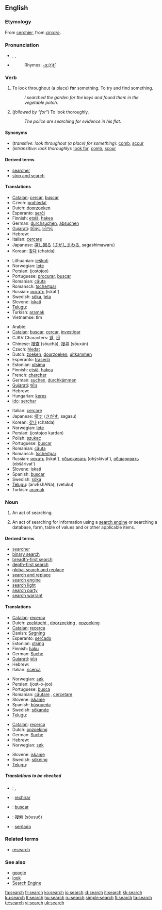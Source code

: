 {{wikipedia}}
==English==

===Etymology===
From {{OF.}} [[cerchier]], from {{L.}} ''[[circare]]''.

===Pronunciation===
*{{AHD|sûrch}}, {{IPA|/sɜː(r)tʃ/}}, {{SAMPA|/s3:(r)tS/}}
*{{audio|en-us-search.ogg|Audio (US)}}
*:Rhymes: [[Rhymes:English:-ɜː(r)tʃ|-ɜː(r)tʃ]]

===Verb===
{{en-verb|search|es}}

# {{transitive}} To look throughout (a place) '''for''' something.  To try and find something.
#:''I searched the garden for the keys and found them in the vegetable patch.''
# {{intransitive}} (''followed by "for"'') To look thoroughly.
#:''The police are searching for evidence in his flat.''

====Synonyms====
*(''transitive: look throughout (a place) for something''): [[comb]], [[scour]]
*(''intransitive: look thoroughly''): [[look for]], [[comb]], [[scour]]

====Derived terms====
*[[searcher]]
*[[stop and search]]

====Translations====
{{trans-top|look throughout (a place) for something}}
*[[Catalan]]: [[cercar]], [[buscar]]
*Czech: [[prohledat]]
*Dutch: [[doorzoeken]]
*Esperanto: [[serĉi]]
*Finnish: [[etsiä]], [[hakea]]
*German: [[durchsuchen]], [[absuchen]]
*[[Gujarati]]: [[શોધવું]], [[ખોળવું]]
*Hebrew: {{he-translation|לחפש|lekhapés}}
*Italian: [[cercare]]
*Japanese: [[探し回る]] ([[さがしまわる]], sagashimawaru)
*Korean: [[찾다]] (chatda)
{{trans-mid}}
*Lithuanian: [[ieškoti]]
*Norwegian: [[lete]]
*Persian: {{FAchar|[[جستجو]]}} (jostojoo)
*Portuguese: [[procurar]], [[buscar]]
*Romanian: [[căuta]]
*Romansch: [[tschertgar]]
*Russian: [[искать]] (iskát')
*Swedish: [[söka]], [[leta]]
*Slovene: [[iskati]]
*[[Telugu]]: {{t|te|వెతుకు}}
*Turkish: [[aramak]]
*Vietnamse: tìm
{{trans-bottom}}

{{trans-top|look thoroughly for}}
*Arabic: {{ARchar|[[بحث]]}} {{IPAchar|(báħaθa)}}
*[[Catalan]]: [[buscar]], [[cercar]], [[investigar]]
*CJKV Characters: [[覓]], [[觅]]
*Chinese: [[搜查]] (sōuchá), [[搜寻]] (sōuxún)
*Czech: [[hledat]]
*Dutch: [[zoeken]], [[doorzoeken]], [[uitkammen]]
*Esperanto: [[traserĉi]]
*Estonian: [[otsima]]
*Finnish: [[etsiä]], [[hakea]]
*French: [[chercher]]
*German: [[suchen]], [[durchkämmen]]
*[[Gujarati]]: [[શોધ]]
*Hebrew: {{he-translation|לחפש|lekhapés}}
*Hungarian: [[keres]]
*[[Ido]]: [[serchar]]
{{trans-mid}}
*Italian: [[cercare]]
*Japanese: [[探す]] ([[さがす]], sagasu)
*Korean: [[찾다]] (chatda)
*Norwegian: [[lete]]
*Persian: {{FAchar|[[جستجو کردن]]}} (jostojoo kardan)
*Polish: [[szukać]]
*Portuguese: [[buscar]]
*Romanian: [[căuta]]
*Romansch: [[tschertgar]]
*Russian: [[искать]] (iskát'), [[обыскивать]] (obýskivat'), [[обшаривать]] (obšárivat')
*Slovene: [[iskati]]
*Spanish: [[buscar#Spanish|buscar]]
*Swedish: [[söka]]
*[[Telugu]]: {{t|te|అన్వేషణ}} (anvEshANa), {{t|te|వెతుకు}} (vetuku)
*Turkish: [[aramak]]
{{trans-bottom}}

===Noun===
{{en-noun|es}}

# An act of searching.
# {{computing}} An act of searching for information using a [[search engine]] or searching a database, form, table of values and or other applicable items.

====Derived terms====
*[[searcher]]
*[[binary search]]
*[[breadth-first search]]
*[[depth-first search]]
*[[global search and replace]]
*[[search and replace]]
*[[search engine]]
*[[search light]]
*[[search party]]
*[[search warrant]]

====Translations====
{{trans-top|act of searching}}
*[[Catalan]]: [[recerca]]
*Dutch: [[zoektocht]] {{f}}, [[doorzoeking]] {{f}}, [[opzoeking]] {{f}}
*[[Catalan]]: [[recerca]]
*Danish: [[Søgning]]
*Esperanto: [[serĉado]]
*Estonian: [[otsing]]
*Finnish: [[haku]]
*German: [[Suche]] {{f}}
*[[Gujarati]]: [[શોધ]]
*Hebrew: {{he-translation|חיפוש|khipús|wv=חִיפּוּשׂ}} {{m}}
*Italian: [[ricerca]] {{f}}
{{trans-mid}}
*Norwegian: [[søk]] {{n}}
*Persian: {{FAchar|[[جستجو]]}} (jost-o-joo)
*Portuguese: [[busca]] {{f}}
*Romanian: [[căutare]] {{f}}, [[cercetare]] {{f}}
*Slovene: [[iskanje]] {{n}}
*Spanish: [[búsqueda]] {{f}}
*Swedish: [[sökande]] {{n}}
*[[Telugu]]: {{t|te|వెతుకు}}
{{trans-bottom}}

{{trans-top|act of searching using a search engine}}
*[[Catalan]]: [[recerca]]
*Dutch: [[opzoeking]] {{f}}
*German: [[Suche]] {{f}}
*Hebrew: {{he-translation|חיפוש|khipús|wv=חִיפּוּשׂ}} {{m}}
*Norwegian: [[søk]] {{n}}
{{trans-mid}}
*Slovene: [[iskanje]] {{n}}
*Swedish: [[sökning]] {{c}}
*[[Telugu]]: {{t|te|అన్వేషణ}}
{{trans-bottom}}

=====Translations to be checked=====
<!--Remove this section once all of the translations below have been moved into the tables above.-->
{{checktrans}}

*{{ttbc|Arabic}}: {{ARchar|[[بحث]]}}, {{ARchar|[[يبحث]]}}
*{{ttbc|Aragonese}}: [[rechirar]]
*{{ttbc|Asturian}}: [[buscar]]
*{{ttbc|Chinese}}: [[搜索]] (sōusuǒ)
*{{ttbc|Esperanto}}: [[serĉado]]

===Related terms===
*[[research]]

===See also===
*[[google]]
*[[look]]
*[[Search Engine]]

[[fa:search]]
[[fr:search]]
[[ko:search]]
[[io:search]]
[[id:search]]
[[it:search]]
[[kk:search]]
[[ku:search]]
[[lt:search]]
[[hu:search]]
[[ru:search]]
[[simple:search]]
[[fi:search]]
[[ta:search]]
[[te:search]]
[[vi:search]]
[[uk:search]]